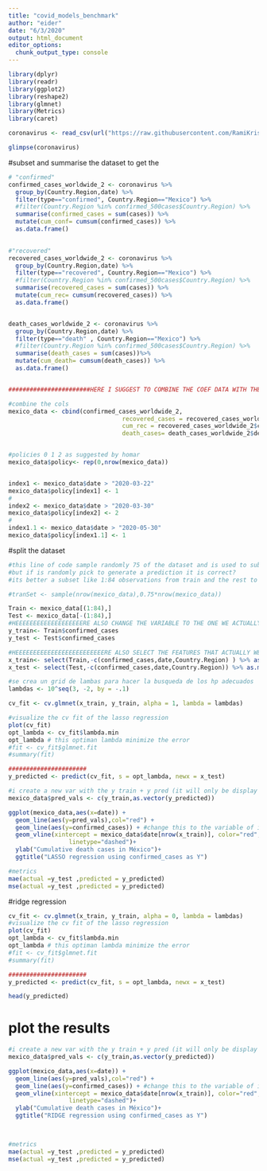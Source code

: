 ```yaml
---
title: "covid_models_benchmark"
author: "eider"
date: "6/3/2020"
output: html_document
editor_options: 
  chunk_output_type: console
---
```



```r
library(dplyr)
library(readr)
library(ggplot2)
library(reshape2)
library(glmnet)
library(Metrics)
library(caret)

```


```r
coronavirus <- read_csv(url("https://raw.githubusercontent.com/RamiKrispin/coronavirus-csv/master/coronavirus_dataset.csv"))

glimpse(coronavirus)

```


#subset and summarise the dataset to get the 
```r
 
# "confirmed" 
confirmed_cases_worldwide_2 <- coronavirus %>%
  group_by(Country.Region,date) %>%
  filter(type=="confirmed", Country.Region=="Mexico") %>% 
  #filter(Country.Region %in% confirmed_500cases$Country.Region) %>%
  summarise(confirmed_cases = sum(cases)) %>%
  mutate(cum_conf= cumsum(confirmed_cases)) %>%
  as.data.frame()
  

#"recovered"  
recovered_cases_worldwide_2 <- coronavirus %>%
  group_by(Country.Region,date) %>%
  filter(type=="recovered", Country.Region=="Mexico") %>% 
  #filter(Country.Region %in% confirmed_500cases$Country.Region) %>%
  summarise(recovered_cases = sum(cases)) %>%
  mutate(cum_rec= cumsum(recovered_cases)) %>%
  as.data.frame()


death_cases_worldwide_2 <- coronavirus %>%
  group_by(Country.Region,date) %>%
  filter(type=="death" , Country.Region=="Mexico") %>% 
  #filter(Country.Region %in% confirmed_500cases$Country.Region) %>%
  summarise(death_cases = sum(cases))%>%
  mutate(cum_death= cumsum(death_cases)) %>%
  as.data.frame()


#######################HERE I SUGGEST TO COMBINE THE COEF DATA WITH THE DATA ALL THE REMAINING CHUNKS SHOULD RUN WITH NO PROBLEMS 

#combine the cols
mexico_data <- cbind(confirmed_cases_worldwide_2,
                                recovered_cases = recovered_cases_worldwide_2$recovered_cases,
                                cum_rec = recovered_cases_worldwide_2$cum_rec,
                                death_cases= death_cases_worldwide_2$death_cases,                                              cum_death= death_cases_worldwide_2$cum_death  )


#policies 0 1 2 as suggested by homar 
mexico_data$policy<- rep(0,nrow(mexico_data))


index1 <- mexico_data$date > "2020-03-22"
mexico_data$policy[index1] <- 1   
#
index2 <- mexico_data$date > "2020-03-30"
mexico_data$policy[index2] <- 2  
#
index1.1 <- mexico_data$date > "2020-05-30"
mexico_data$policy[index1.1] <- 1  

```


#split the dataset
```r
#this line of code sample randomly 75 of the dataset and is used to subset the train and test data
#but if is randomly pick to generate a prediction it is correct?
#its better a subset like 1:84 observations from train and the rest to test?

#tranSet <- sample(nrow(mexico_data),0.75*nrow(mexico_data)) 

Train <- mexico_data[(1:84),]
Test <- mexico_data[-(1:84),]
#HEEEEEEEEEEEEEEEEEEERE ALSO CHANGE THE VARIABLE TO THE ONE WE ACTUALLY WANT TO PREDICT
y_train<- Train$confirmed_cases
y_test <- Test$confirmed_cases

#HEEEEEEEEEEEEEEEEEEEEEEEEERE ALSO SELECT THE FEATURES THAT ACTUALLY WE WANT ;)
x_train<- select(Train,-c(confirmed_cases,date,Country.Region) ) %>% as.matrix()
x_test <- select(Test,-c(confirmed_cases,date,Country.Region)) %>% as.matrix()
```

```r

#se crea un grid de lambas para hacer la busqueda de los hp adecuados
lambdas <- 10^seq(3, -2, by = -.1)

cv_fit <- cv.glmnet(x_train, y_train, alpha = 1, lambda = lambdas)

#visualize the cv fit of the lasso regression
plot(cv_fit)
opt_lambda <- cv_fit$lambda.min
opt_lambda # this optiman lambda minimize the error
#fit <- cv_fit$glmnet.fit
#summary(fit)

######################
y_predicted <- predict(cv_fit, s = opt_lambda, newx = x_test)


```


```r
#i create a new var with the y train + y pred (it will only be display the predicted values)
mexico_data$pred_vals <- c(y_train,as.vector(y_predicted))

ggplot(mexico_data,aes(x=date)) +
  geom_line(aes(y=pred_vals),col="red") +
  geom_line(aes(y=confirmed_cases)) + #change this to the variable of interest 
  geom_vline(xintercept = mexico_data$date[nrow(x_train)], color="red", 
                 linetype="dashed")+
  ylab("Cumulative death cases in México")+
  ggtitle("LASSO regression using confirmed_cases as Y")

#metrics
mae(actual =y_test ,predicted = y_predicted) 
mse(actual =y_test ,predicted = y_predicted)
```

#ridge regression
```r
cv_fit <- cv.glmnet(x_train, y_train, alpha = 0, lambda = lambdas)
#visualize the cv fit of the lasso regression
plot(cv_fit)
opt_lambda <- cv_fit$lambda.min
opt_lambda # this optiman lambda minimize the error
#fit <- cv_fit$glmnet.fit
#summary(fit)

######################
y_predicted <- predict(cv_fit, s = opt_lambda, newx = x_test)

head(y_predicted)


```


# plot the results
```r
#i create a new var with the y train + y pred (it will only be display the predicted values)
mexico_data$pred_vals <- c(y_train,as.vector(y_predicted))

ggplot(mexico_data,aes(x=date)) +
  geom_line(aes(y=pred_vals),col="red") +
  geom_line(aes(y=confirmed_cases)) + #change this to the variable of interest 
  geom_vline(xintercept = mexico_data$date[nrow(x_train)], color="red", 
                 linetype="dashed")+
  ylab("Cumulative death cases in México")+
  ggtitle("RIDGE regression using confirmed_cases as Y")
  


#metrics
mae(actual =y_test ,predicted = y_predicted) 
mse(actual =y_test ,predicted = y_predicted)
```

